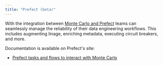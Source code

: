 ```yaml
---
title: "Prefect (beta)"
---
```


With the integration between [Monte Carlo and Prefect](https://www.prefect.io/partner/monte-carlo/) teams can seamlessly manage the reliability of their data engineering workflows. This includes augmenting linage, enriching metadata, executing circuit breakers, and more.

Documentation is available on Prefect's site:

* [Prefect tasks and flows to interact with Monte Carlo](https://prefecthq.github.io/prefect-monte-carlo/)